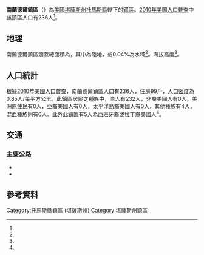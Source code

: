 {{noteTA
|G1=USState
}}
{{Infobox settlement
|official_name = 南蘭德爾鎮區
|native_name = South Randall Township
|settlement_type = 鎮區
|pushpin_map=USA Kansas
|coordinates_display = inline,title
|coordinates_region = US-KS
|subdivision_type = [[世界政區索引|國家]]
|subdivision_name = [[美国|美国]]
|subdivision_type1 = [[美國行政區劃|州]]
|subdivision_name1 = [[堪薩斯州|堪薩斯州]]
|subdivision_type2 = [[堪薩斯州行政區劃|縣]]
|subdivision_name2 = [[托馬斯縣_(堪薩斯州)|托馬斯縣]]
|area_total_km2 = 278.35
|area_land_km2 = 278.22
|area_water_km2 = 0.12
|area_total_sq_mi =
|area_land_sq_mi =
|area_water_sq_mi =
|area_water_percent = 0.04
|population_as_of = [[2010年美国人口普查|2010]]
|population_footnotes = <ref name="Census 2010">{{cite web| url=http://factfinder2.census.gov| title=Race, Hispanic or Latino, Age, and Housing Occupancy: 2010 Census Redistricting Data, South Randall Township, Thomas County, Kansas| publisher=U.S. Census Bureau, American FactFinder 2| accessdate=2016-12-04| archive-date=2013-09-11| archive-url=https://web.archive.org/web/20130911234518/http://factfinder2.census.gov/| dead-url=no}}</ref>
|population_total = 236
|population_density_km2 = auto
|elevation_footnotes = <ref name="gnis"/>
|elevation_m = 930
|elevation_ft = 
|latd = 39
|latm = 11
|lats = 55
|latNS = N
|longd = 100
|longm = 50
|longs = 13
|longEW = W
|postal_code_type =
|postal_code = 
|blank_name = [[聯邦資料處理標準|FIPS代碼]]
|blank_info = 20-66875
|blank1_name = [[地名信息系统|GNIS編號]] 
|blank1_info = 471260<ref name="gnis">{{cite web |url= {{Gnis3|471260}} |title= South Randall Township, Thomas County, Kansas|work= [[Geographic_Names_Information_System|Geographic Names Information System]]|publisher= [[United_States_Geological_Survey|United States Geological Survey]] |accessdate= 2016-12-04 }}</ref>
|website = 
|footnotes = 
}}

'''南蘭德爾鎮區'''（{{lang-en|'''South Randall Township'''}}）為[[美國|美國]][[堪薩斯州|堪薩斯州]][[托馬斯縣_(堪薩斯州)|托馬斯縣]]轄下的[[行政鎮區|鎮區]]。[[2010年美国人口普查|2010年美国人口普查]]中該鎮區人口有236人<ref name="Census 2010"/>。

==地理==
南蘭德爾鎮區涵蓋總面積為{{convert|278.35|km2|sqmi}}，其中{{convert|278.22|km2|sqmi}}為陸地，{{convert|0.12|km2|sqmi}}或0.04%為水域<ref name="Census 2010"/>。海拔高度{{convert|930|m|ft}}<ref name="gnis"/>。

==人口統計==
根據[[2010年美國人口普查|2010年美國人口普查]]，南蘭德爾鎮區人口有236人，住房99戶，[[人口密度|人口密度]]為0.85人/每平方公里。此鎮區居民之種族中，白人有232人，非裔美國人有0人，美洲原住民有0人，亞裔美國人有0人，太平洋島裔美國人有0人，其他種族有4人，混血種族則有0人。此外此鎮區有5人為西班牙裔或拉丁裔美國人<ref name="Census 2010"/>。

==交通==
===主要公路===
*{{Jct|country=USA|I|70}}
*{{Jct|country=USA|US|83}}

==參考資料==
{{reflist}}

{{托馬斯縣 (堪薩斯州)}}

{{DEFAULTSORT: South Randall}}
[[Category:托馬斯縣鎮區_(堪薩斯州)|Category:托馬斯縣鎮區 (堪薩斯州)]]
[[Category:堪薩斯州鎮區|Category:堪薩斯州鎮區]]